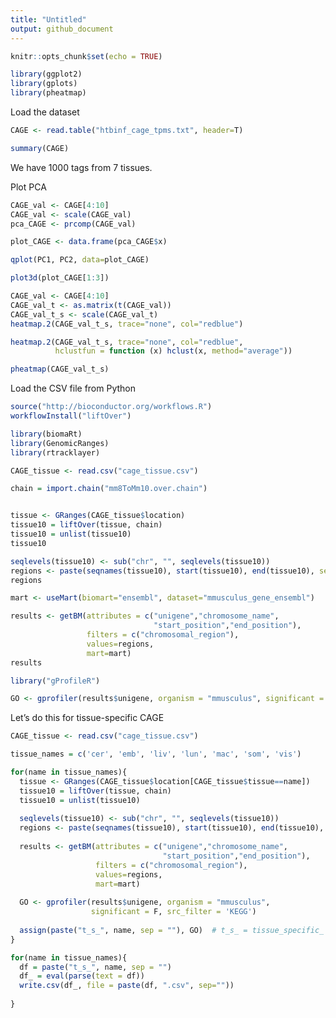 ```yaml
---
title: "Untitled"
output: github_document
---
```


```r
knitr::opts_chunk$set(echo = TRUE)
```


```r
library(ggplot2)
library(gplots)
library(pheatmap)
```

Load the dataset

```r
CAGE <- read.table("htbinf_cage_tpms.txt", header=T)
```

```r
summary(CAGE)
```

We have 1000 tags from 7 tissues.

Plot PCA
```r

CAGE_val <- CAGE[4:10]
CAGE_val <- scale(CAGE_val)
pca_CAGE <- prcomp(CAGE_val)

plot_CAGE <- data.frame(pca_CAGE$x)

qplot(PC1, PC2, data=plot_CAGE)

plot3d(plot_CAGE[1:3])

```






```r
CAGE_val <- CAGE[4:10]
CAGE_val_t <- as.matrix(t(CAGE_val))
CAGE_val_t_s <- scale(CAGE_val_t)
heatmap.2(CAGE_val_t_s, trace="none", col="redblue")

heatmap.2(CAGE_val_t_s, trace="none", col="redblue", 
          hclustfun = function (x) hclust(x, method="average"))

pheatmap(CAGE_val_t_s)

```






Load the CSV file from Python

```r
source("http://bioconductor.org/workflows.R")
workflowInstall("liftOver")
```

```r
library(biomaRt)
library(GenomicRanges)
library(rtracklayer)
```



```r
CAGE_tissue <- read.csv("cage_tissue.csv")

```



```r

chain = import.chain("mm8ToMm10.over.chain")


tissue <- GRanges(CAGE_tissue$location)
tissue10 = liftOver(tissue, chain)
tissue10 = unlist(tissue10)
tissue10
```

```r
seqlevels(tissue10) <- sub("chr", "", seqlevels(tissue10))
regions <- paste(seqnames(tissue10), start(tissue10), end(tissue10), sep=":")
regions
```


```r
mart <- useMart(biomart="ensembl", dataset="mmusculus_gene_ensembl")

```

```r
results <- getBM(attributes = c("unigene","chromosome_name", 
                                "start_position","end_position"),
                 filters = c("chromosomal_region"),
                 values=regions,
                 mart=mart)
results
```


```r
library("gProfileR")
```


```r
GO <- gprofiler(results$unigene, organism = "mmusculus", significant = F, src_filter = 'KEGG')
```





Let's do this for tissue-specific CAGE

```r
CAGE_tissue <- read.csv("cage_tissue.csv")

tissue_names = c('cer', 'emb', 'liv', 'lun', 'mac', 'som', 'vis')

for(name in tissue_names){
  tissue <- GRanges(CAGE_tissue$location[CAGE_tissue$tissue==name])
  tissue10 = liftOver(tissue, chain)
  tissue10 = unlist(tissue10)
  
  seqlevels(tissue10) <- sub("chr", "", seqlevels(tissue10))
  regions <- paste(seqnames(tissue10), start(tissue10), end(tissue10), sep=":")
  
  results <- getBM(attributes = c("unigene","chromosome_name", 
                                  "start_position","end_position"),
                   filters = c("chromosomal_region"),
                   values=regions,
                   mart=mart)
  
  GO <- gprofiler(results$unigene, organism = "mmusculus", 
                  significant = F, src_filter = 'KEGG')
    
  assign(paste("t_s_", name, sep = ""), GO)  # t_s_ = tissue_specific_   
}


```

```r
for(name in tissue_names){
  df = paste("t_s_", name, sep = "")
  df_ = eval(parse(text = df))
  write.csv(df_, file = paste(df, ".csv", sep=""))
  
}
```
